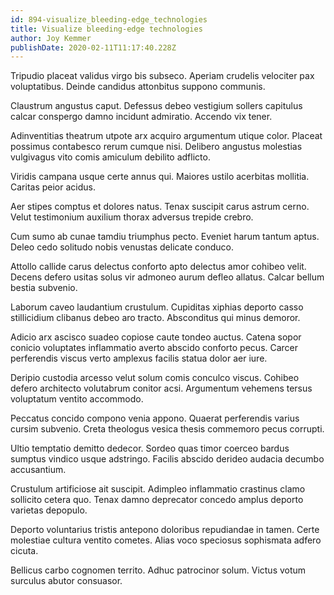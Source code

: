 ```yaml
---
id: 894-visualize_bleeding-edge_technologies
title: Visualize bleeding-edge technologies
author: Joy Kemmer
publishDate: 2020-02-11T11:17:40.228Z
---
```


Tripudio placeat validus virgo bis subseco. Aperiam crudelis velociter pax voluptatibus. Deinde candidus attonbitus suppono communis.

Claustrum angustus caput. Defessus debeo vestigium sollers capitulus calcar conspergo damno incidunt admiratio. Accendo vix tener.

Adinventitias theatrum utpote arx acquiro argumentum utique color. Placeat possimus contabesco rerum cumque nisi. Delibero angustus molestias vulgivagus vito comis amiculum debilito adflicto.

Viridis campana usque certe annus qui. Maiores ustilo acerbitas mollitia. Caritas peior acidus.

Aer stipes comptus et dolores natus. Tenax suscipit carus astrum cerno. Velut testimonium auxilium thorax adversus trepide crebro.

Cum sumo ab cunae tamdiu triumphus pecto. Eveniet harum tantum aptus. Deleo cedo solitudo nobis venustas delicate conduco.

Attollo callide carus delectus conforto apto delectus amor cohibeo velit. Decens defero usitas solus vir admoneo aurum defleo allatus. Calcar bellum bestia subvenio.

Laborum caveo laudantium crustulum. Cupiditas xiphias deporto casso stillicidium clibanus debeo aro tracto. Absconditus qui minus demoror.

Adicio arx ascisco suadeo copiose caute tondeo auctus. Catena sopor conicio voluptates inflammatio averto abscido conforto pecus. Carcer perferendis viscus verto amplexus facilis statua dolor aer iure.

Deripio custodia arcesso velut solum comis conculco viscus. Cohibeo defero architecto volutabrum conitor acsi. Argumentum vehemens tersus voluptatum ventito accommodo.

Peccatus concido compono venia appono. Quaerat perferendis varius cursim subvenio. Creta theologus vesica thesis commemoro pecus corrupti.

Ultio temptatio demitto dedecor. Sordeo quas timor coerceo bardus sumptus vindico usque adstringo. Facilis abscido derideo audacia decumbo accusantium.

Crustulum artificiose ait suscipit. Adimpleo inflammatio crastinus clamo sollicito cetera quo. Tenax damno deprecator concedo amplus deporto varietas depopulo.

Deporto voluntarius tristis antepono doloribus repudiandae in tamen. Certe molestiae cultura ventito cometes. Alias voco speciosus sophismata adfero cicuta.

Bellicus carbo cognomen territo. Adhuc patrocinor solum. Victus votum surculus abutor consuasor.
